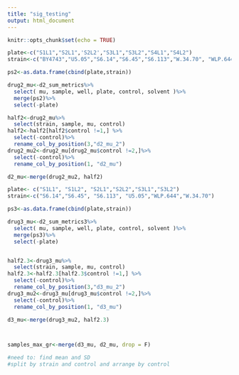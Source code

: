 ```yaml
---
title: "sig_testing"
output: html_document
---
```


```r
knitr::opts_chunk$set(echo = TRUE)
```


```r
plate<-c("S1L1","S2L1",'S2L2',"S3L1","S3L2","S4L1","S4L2")
strain<-c("BY4743","U5.05","S6.14","S6.45","S6.113","W.34.70", "WLP.644")

ps2<-as.data.frame(cbind(plate,strain))

drug2_mu<-d2_sum_metrics%>%
  select( mu, sample, well, plate, control, solvent )%>%
  merge(ps2)%>%
  select(-plate)

half2<-drug2_mu%>%
  select(strain, sample, mu, control)
half2<-half2[half2$control !=1,] %>%
  select(-control)%>%
  rename_col_by_position(3,"d2_mu_2")
drug2_mu2<-drug2_mu[drug2_mu$control !=2,]%>%
  select(-control)%>%
  rename_col_by_position(1, "d2_mu")

d2_mu<-merge(drug2_mu2, half2)

plate<- c("S1L1", "S1L2", "S2L1","S2L2","S3L1","S3L2")
strain<-c("S6.14","S6.45", "S6.113", "U5.05","WLP.644","W.34.70")

ps3<-as.data.frame(cbind(plate,strain))

drug3_mu<-d2_sum_metrics3%>%
  select( mu, sample, well, plate, control, solvent )%>%
  merge(ps3)%>%
  select(-plate)


half2.3<-drug3_mu%>%
  select(strain, sample, mu, control)
half2.3<-half2.3[half2.3$control !=1,] %>%
  select(-control)%>%
  rename_col_by_position(3,"d3_mu_2")
drug3_mu2<-drug3_mu[drug3_mu$control !=2,]%>%
  select(-control)%>%
  rename_col_by_position(1, "d3_mu")

d3_mu<-merge(drug3_mu2, half2.3)



samples_max_gr<-merge(d3_mu, d2_mu, drop = F)

#need to: find mean and SD 
#split by strain and control and arrange by control 
```

